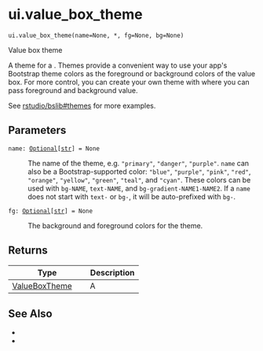 # ui.value_box_theme { #shiny.ui.value_box_theme }

`ui.value_box_theme(name=None, *, fg=None, bg=None)`

Value box theme

A theme for a [](:func:`~shiny.ui.value_box`). Themes provide a convenient way to use
your app&#x27;s Bootstrap theme colors as the foreground or background colors of the
value box. For more control, you can create your own theme with
[](:func:`~shiny.ui.value_box_theme`) where you can pass foreground and background
value.

See
[rstudio/bslib#themes](https://rstudio.github.io/bslib/reference/value_box.html#themes)
for more examples.

## Parameters

<code><span class="parameter-name">name</span><span class="parameter-annotation-sep">:</span> <span class="parameter-annotation">[Optional](`typing.Optional`)\[[str](`str`)\]</span> <span class="parameter-default-sep">=</span> <span class="parameter-default">None</span></code>

:   The name of the theme, e.g. `"primary"`, `"danger"`, `"purple"`.  `name` can
    also be a Bootstrap-supported color: `"blue"`, `"purple"`, `"pink"`, `"red"`,
    `"orange"`, `"yellow"`, `"green"`, `"teal"`, and `"cyan"`. These colors can be
    used with `bg-NAME`, `text-NAME`, and `bg-gradient-NAME1-NAME2`. If a `name`
    does not start with `text-` or `bg-`, it will be auto-prefixed with `bg-`.

<code><span class="parameter-name">fg</span><span class="parameter-annotation-sep">:</span> <span class="parameter-annotation">[Optional](`typing.Optional`)\[[str](`str`)\]</span> <span class="parameter-default-sep">=</span> <span class="parameter-default">None</span></code>

:   The background and foreground colors for the theme.

## Returns

| Type                                                | Description                        |
|-----------------------------------------------------|------------------------------------|
| [ValueBoxTheme](`shiny.ui._valuebox.ValueBoxTheme`) | A [](:class:`~shiny.ui.ValueBoxTheme`) |

## See Also

* [](:func:`~shiny.ui.value_box`)
* [](:class:`~shiny.ui.ValueBoxTheme`)